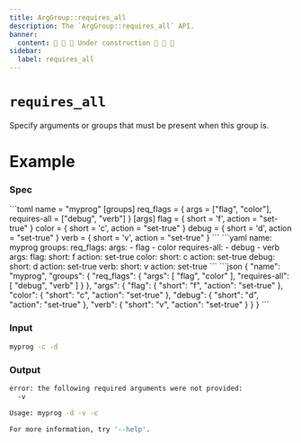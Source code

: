 ```yaml
---
title: ArgGroup::requires_all
description: The `ArgGroup::requires_all` API.
banner:
  content: 🚧 🚧 🚧 Under construction 🚧 🚧 🚧
sidebar:
  label: requires_all
---
```



# `requires_all` <LinkButton href="https://docs.rs/clap/latest/clap/struct.ArgGroup.html#method.requires_all" icon="open-book" variant="minimal"></LinkButton>

<Badge text="since 0.1.0" size="small" />

Specify arguments or groups that must be present when this group is.

# Example

### Spec

<Tabs syncKey="format">
  <TabItem label="TOML">
```toml
name = "myprog"
[groups]
req_flags = { args = ["flag", "color"], requires-all = ["debug", "verb"] }
[args]
flag = { short = 'f', action = "set-true" }
color = { short = 'c', action = "set-true" }
debug = { short = 'd', action = "set-true" }
verb = { short = 'v', action = "set-true" }
```
  </TabItem>
  <TabItem label="YAML">
```yaml
name: myprog
groups:
  req_flags:
    args:
    - flag
    - color
    requires-all:
    - debug
    - verb
args:
  flag:
    short: f
    action: set-true
  color:
    short: c
    action: set-true
  debug:
    short: d
    action: set-true
  verb:
    short: v
    action: set-true
```
  </TabItem>
  <TabItem label="JSON">
```json
{
  "name": "myprog",
  "groups": {
    "req_flags": {
      "args": [
        "flag",
        "color"
      ],
      "requires-all": [
        "debug",
        "verb"
      ]
    }
  },
  "args": {
    "flag": {
      "short": "f",
      "action": "set-true"
    },
    "color": {
      "short": "c",
      "action": "set-true"
    },
    "debug": {
      "short": "d",
      "action": "set-true"
    },
    "verb": {
      "short": "v",
      "action": "set-true"
    }
  }
}
```
  </TabItem>
</Tabs>

### Input

```bash
myprog -c -d
```

### Output

```bash
error: the following required arguments were not provided:
  -v

Usage: myprog -d -v -c

For more information, try '--help'.
```
